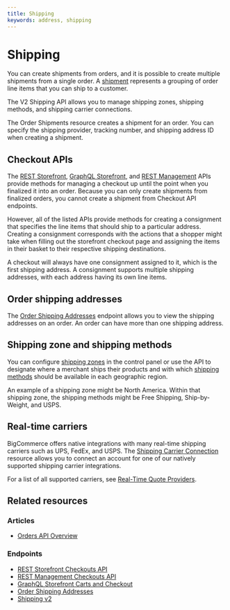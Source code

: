 ```yaml
---
title: Shipping
keywords: address, shipping
---
```


# Shipping

You can create shipments from orders, and it is possible to create multiple shipments from a single order. A [shipment](/docs/rest-management/orders/order-shipments#create-order-shipment) represents a grouping of order line items that you can ship to a customer. 

The V2 Shipping API allows you to manage shipping zones, shipping methods, and shipping carrier connections.

The Order Shipments resource creates a shipment for an order. You can specify the shipping provider, tracking number, and shipping address ID when creating a shipment.

## Checkout APIs

The [REST Storefront](/docs/rest-management/checkouts), [GraphQL Storefront](/api-docs/storefront/graphql/carts-and-checkout), and [REST Management](/docs/rest-storefront/checkouts) APIs provide methods for managing a checkout up until the point when you finalized it into an order. Because you can only create shipments from finalized orders, you cannot create a shipment from Checkout API endpoints.

However, all of the listed APIs provide methods for creating a consignment that specifies the line items that should ship to a particular address. Creating a consignment corresponds with the actions that a shopper might take when filling out the storefront checkout page and assigning the items in their basket to their respective shipping destinations.

A checkout will always have one consignment assigned to it, which is the first shipping address. A consignment supports multiple shipping addresses, with each address having its own line items.

## Order shipping addresses

The [Order Shipping Addresses](/docs/rest-management/orders/order-shipping-addresses) endpoint allows you to view the shipping addresses on an order. An order can have more than one shipping address.

## Shipping zone and shipping methods

You can configure [shipping zones](/docs/rest-management/shipping-v2/shipping-zones) in the control panel or use the API to designate where a merchant ships their products and with which [shipping methods](/docs/rest-management/shipping-v2/shipping-method) should be available in each geographic region.

An example of a shipping zone might be North America. Within that shipping zone, the shipping methods might be Free Shipping, Ship-by-Weight, and USPS.

## Real-time carriers

BigCommerce offers native integrations with many real-time shipping carriers such as UPS, FedEx, and USPS. The [Shipping Carrier Connection](/docs/rest-management/shipping-v2/shipping-carrier) resource allows you to connect an account for one of our natively supported shipping carrier integrations.

For a list of all supported carriers, see [Real-Time Quote Providers](https://support.bigcommerce.com/s/article/Setting-Up-a-Real-Time-Shipping-Quote-Shipping-Method?language=en_US#providers).

## Related resources

### Articles
* [Orders API Overview](/api-docs/orders/orders-api-overview)

### Endpoints
* [REST Storefront Checkouts API](/docs/rest-management/checkouts)
* [REST Management Checkouts API](/docs/rest-storefront/checkouts)
* [GraphQL Storefront Carts and Checkout](/api-docs/storefront/graphql/carts-and-checkout)
* [Order Shipping Addresses](/docs/rest-management/orders/order-shipping-addresses)
* [Shipping v2](/docs/rest-management/shipping-v2)

